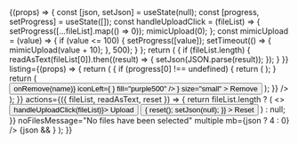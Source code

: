 


<Meta title="Organisms/FileSelector" component={FileSelector} />

<Canvas>
  <Story name="Multiple">
    {(props) => {
      const [json, setJson] = useState(null);
      const [progress, setProgress] = useState([]);
      const handleUploadClick = (fileList) => {
        setProgress([...fileList].map(() => 0));
        mimicUpload(0);
      };
      const mimicUpload = (value) => {
        if (value <= 100) {
          setProgress([value]);
          setTimeout(() => {
            mimicUpload(value + 10);
          }, 500);
        }
      };
      return (
        <Card width="800px">
          <CardBody>
            <FileSelector
              onFilesUpdated={({ fileList, readAsText, reset }) => {
                if (fileList.length) {
                  readAsText(fileList[0]).then((result) => {
                    setJson(JSON.parse(result));
                  });
                }
              }}
              listing={(props) => {
                return (
                  <FileSelectorListing
                    {...props}
                    actions={({ onRemove, name }) => {
                      if (progress[0] !== undefined) {
                        return (
                          <Box backgroundColor="grey200" width="100%">
                            <Box
                              backgroundColor="platinum700"
                              height="24px"
                              width={`${progress[0]}%`}
                            />
                          </Box>
                        );
                      }
                      return (
                        <Button
                          variant="tertiary"
                          onClick={() => onRemove(name)}
                          iconLeft={
                            <Icon svg={<RemoveIcon />} fill="purple500" />
                          }
                          size="small"
                        >
                          Remove
                        </Button>
                      );
                    }}
                  />
                );
              }}
              actions={({ fileList, readAsText, reset }) => {
                return fileList.length ? (
                  <>
                    <Button mr={2} onClick={() => handleUploadClick(fileList)}>
                      Upload
                    </Button>
                    <Button
                      variant="tertiary"
                      onClick={() => {
                        reset();
                        setJson(null);
                      }}
                    >
                      Reset
                    </Button>
                  </>
                ) : null;
              }}
              noFilesMessage="No files have been selected"
              multiple
              mb={json ? 4 : 0}
            />
            {json && <ReactJson src={json} theme="monokai" />}
          </CardBody>
        </Card>
      );
    }}
  </Story>
</Canvas>
